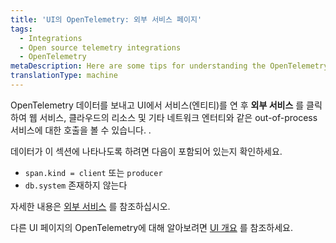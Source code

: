 ```yaml
---
title: 'UI의 OpenTelemetry: 외부 서비스 페이지'
tags:
  - Integrations
  - Open source telemetry integrations
  - OpenTelemetry
metaDescription: Here are some tips for understanding the OpenTelemetry external services page in the New Relic UI.
translationType: machine
---
```


OpenTelemetry 데이터를 보내고 UI에서 서비스(엔티티)를 연 후 **외부 서비스** 를 클릭하여 웹 서비스, 클라우드의 리소스 및 기타 네트워크 엔터티와 같은 out-of-process 서비스에 대한 호출을 볼 수 있습니다. .

데이터가 이 섹션에 나타나도록 하려면 다음이 포함되어 있는지 확인하세요.

* `span.kind = client` 또는 `producer`
* `db.system` 존재하지 않는다

자세한 내용은 [외부 서비스](/docs/apm/apm-ui-pages/monitoring/external-services/external-services-intro) 를 참조하십시오.

다른 UI 페이지의 OpenTelemetry에 대해 알아보려면 [UI 개요](/docs/more-integrations/open-source-telemetry-integrations/opentelemetry/view-your-data/opentelemetry-view-your-data) 를 참조하세요.